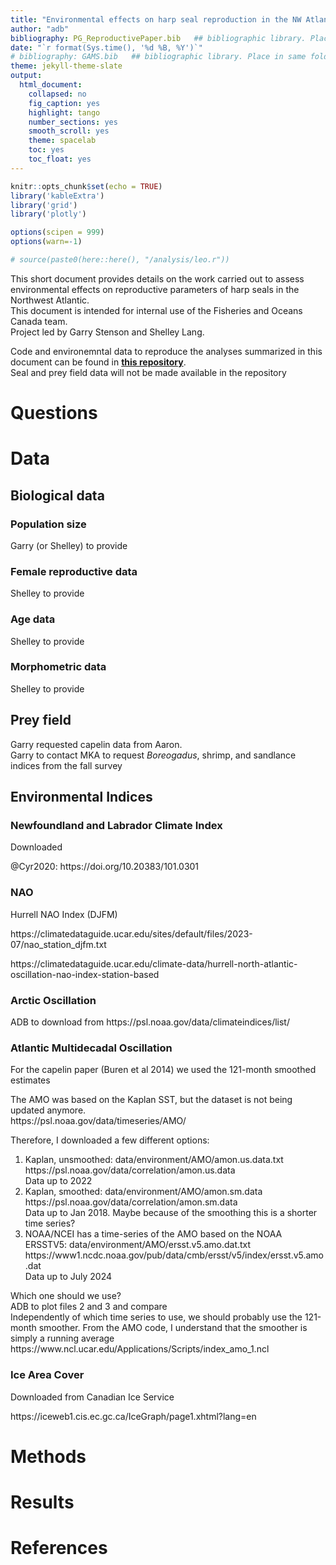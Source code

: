 ```yaml
---
title: "Environmental effects on harp seal reproduction in the NW Atlantic"
author: "adb"
bibliography: PG_ReproductivePaper.bib   ## bibliographic library. Place in same folder as .Rmd
date: "`r format(Sys.time(), '%d %B, %Y')`"
# bibliography: GAMS.bib   ## bibliographic library. Place in same folder as .Rmd
theme: jekyll-theme-slate
output:
  html_document:
    collapsed: no
    fig_caption: yes
    highlight: tango
    number_sections: yes
    smooth_scroll: yes
    theme: spacelab
    toc: yes
    toc_float: yes
---
```


```r
knitr::opts_chunk$set(echo = TRUE)
library('kableExtra')
library('grid')
library('plotly')

options(scipen = 999)
options(warn=-1)

# source(paste0(here::here(), "/analysis/leo.r"))

```


This short document provides details on the work carried out to assess environmental effects on reproductive parameters of harp seals in the Northwest Atlantic.     
This document is intended for internal use of the Fisheries and Oceans Canada team.       
Project led by Garry Stenson and Shelley Lang. 

Code and environemntal data to reproduce the analyses summarized in this document can be found in [**this repository**](https://github.com/adbpatagonia/PG_ReproductivePaper).     
Seal and prey field data will not be made available in the repository


# Questions                


# Data      

## Biological data        

### Population size        

Garry (or Shelley) to provide

### Female reproductive data            

Shelley to provide     


### Age data       

Shelley to provide   

### Morphometric data       

Shelley to provide   

          

## Prey field      

Garry requested capelin data from Aaron.            
Garry to contact MKA to request *Boreogadus*, shrimp, and sandlance indices from the fall survey         

## Environmental Indices         

### Newfoundland and Labrador Climate Index            

Downloaded    

 @Cyr2020: https://doi.org/10.20383/101.0301                 
 
 
### NAO            


Hurrell NAO Index  (DJFM)

https://climatedataguide.ucar.edu/sites/default/files/2023-07/nao_station_djfm.txt     

https://climatedataguide.ucar.edu/climate-data/hurrell-north-atlantic-oscillation-nao-index-station-based


### Arctic Oscillation      

ADB to download from  https://psl.noaa.gov/data/climateindices/list/  

### Atlantic Multidecadal Oscillation         

For the capelin paper (Buren et al 2014) we used the 121-month smoothed estimates      

The AMO was based on the Kaplan SST, but the dataset is not being updated anymore.  
https://psl.noaa.gov/data/timeseries/AMO/   

Therefore, I downloaded a few different options: 

1. Kaplan, unsmoothed: data/environment/AMO/amon.us.data.txt    
https://psl.noaa.gov/data/correlation/amon.us.data         
Data up to 2022        
2. Kaplan, smoothed: data/environment/AMO/amon.sm.data      
https://psl.noaa.gov/data/correlation/amon.sm.data     
Data up to Jan 2018. Maybe because of the smoothing this is a shorter time series?   
3. NOAA/NCEI has a time-series of the AMO based on the NOAA ERSSTV5: data/environment/AMO/ersst.v5.amo.dat.txt    
https://www1.ncdc.noaa.gov/pub/data/cmb/ersst/v5/index/ersst.v5.amo.dat   
Data up to July 2024     



Which one should we use?     
ADB to plot files 2 and 3 and compare        
Independently of which time series to use, we should probably use the 121-month smoother. From the AMO code, I understand that the smoother is simply a running average    
https://www.ncl.ucar.edu/Applications/Scripts/index_amo_1.ncl

 

### Ice Area Cover                

Downloaded from Canadian Ice Service    

https://iceweb1.cis.ec.gc.ca/IceGraph/page1.xhtml?lang=en


# Methods                      
# Results               

# References            
